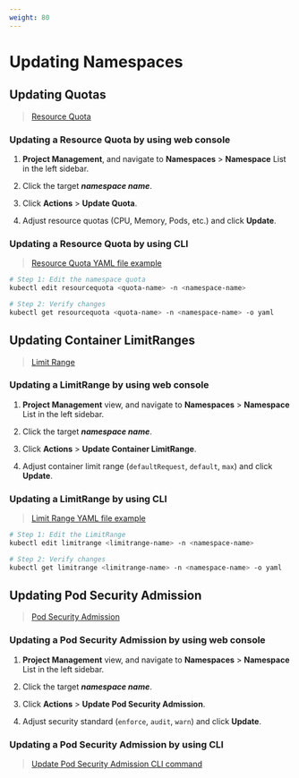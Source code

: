 ```yaml
---
weight: 80
---
```


# Updating Namespaces

## Updating Quotas

> [Resource Quota](./resource_quota.mdx)

### Updating a Resource Quota by using web console

1. **Project Management**, and navigate to **Namespaces** > **Namespace** List in the left sidebar.

2. Click the target ***namespace name***.

3. Click **Actions** > **Update Quota**.

4. Adjust resource quotas (CPU, Memory, Pods, etc.) and click **Update**.

### Updating a Resource Quota by using CLI

> [Resource Quota YAML file example](./create_namespace.mdx#namespace-yaml)

```bash
# Step 1: Edit the namespace quota
kubectl edit resourcequota <quota-name> -n <namespace-name>

# Step 2: Verify changes
kubectl get resourcequota <quota-name> -n <namespace-name> -o yaml
```

## Updating Container LimitRanges

> [Limit Range](./limit_range.mdx)

### Updating a LimitRange by using web console

1. **Project Management** view, and navigate to **Namespaces** > **Namespace** List in the left sidebar.

2. Click the target ***namespace name***.

3. Click **Actions** > **Update Container LimitRange**.

4. Adjust container limit range (`defaultRequest`, `default`, `max`) and click **Update**.

### Updating a LimitRange by using CLI

> [Limit Range YAML file example](./create_namespace.mdx#namespace-yaml)

```bash
# Step 1: Edit the LimitRange
kubectl edit limitrange <limitrange-name> -n <namespace-name>

# Step 2: Verify changes
kubectl get limitrange <limitrange-name> -n <namespace-name> -o yaml
```
## Updating Pod Security Admission

> [Pod Security Admission](./security_policies.mdx)

### Updating a Pod Security Admission by using web console

1. **Project Management** view, and navigate to **Namespaces** > **Namespace** List in the left sidebar.

2. Click the target ***namespace name***.

3. Click **Actions** > **Update Pod Security Admission**.

4. Adjust security standard (`enforce`, `audit`, `warn`) and click **Update**.


### Updating a Pod Security Admission by using CLI

> [Update Pod Security Admission CLI command](./security_policies.mdx#namespace-labels)
